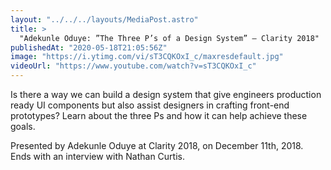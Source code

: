 ```yaml
---
layout: "../../../layouts/MediaPost.astro"
title: >
  "Adekunle Oduye: ”The Three P’s of a Design System” — Clarity 2018"
publishedAt: "2020-05-18T21:05:56Z"
image: "https://i.ytimg.com/vi/sT3CQKOxI_c/maxresdefault.jpg"
videoUrl: "https://www.youtube.com/watch?v=sT3CQKOxI_c"
---
```


Is there a way we can build a design system that give engineers production ready UI components but also assist designers in crafting front-end prototypes? Learn about the three Ps and how it can help achieve these goals.

Presented by Adekunle Oduye at Clarity 2018, on December 11th, 2018. Ends with an interview with Nathan Curtis.
